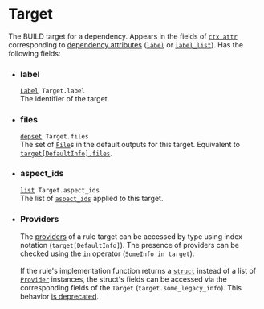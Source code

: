 <html devsite>
<head>
  <meta name="project_path" value="/_project.yaml">
  <meta name="book_path" value="/versions/6.0.0/_book.yaml">
</head>
<body>

<h1 class="page-title" id="modules.Target">Target</h1>

<!-- {% raw %} -->

The BUILD target for a dependency. Appears in the fields of <code><a href='ctx.html#attr'>ctx.attr</a></code> corresponding to <a href='https://bazel.build/versions/6.0.0/extending/rules#dependency_attributes'>dependency attributes</a> (<code><a href='attr.html#label'>label</a></code> or <code><a href='attr.html#label_list'>label_list</a></code>). Has the following fields:
<ul>
<li><h3 id='modules.Target.label'>label</h3>
<code><a href='Label.html'>Label</a> Target.label</code><br/>
The identifier of the target.</li>
<li><h3 id='modules.Target.files'>files</h3>
<code><a href='depset.html'>depset</a> Target.files </code><br/>
The set of <code><a href='File.html'>File</a></code>s in the default outputs for this target. Equivalent to <code><a href='DefaultInfo.html#files'>target[DefaultInfo].files</a></code>.</li>
<li><h3 id='modules.Target.aspect_ids'>aspect_ids</h3>
<code><a href='list.html'>list</a> Target.aspect_ids </code><br/>
The list of <code><a href='ctx.html#aspect_ids'>aspect_ids</a></code> applied to this target.</li>
<li><h3 id='modules.Target.providers'>Providers</h3>
The <a href='https://bazel.build/versions/6.0.0/extending/rules#providers'>providers</a> of a rule target can be accessed by type using index notation (<code>target[DefaultInfo]</code>). The presence of providers can be checked using the <code>in</code> operator (<code>SomeInfo in target</code>).<br/>
<br/>
If the rule's implementation function returns a <code><a href='struct.html'>struct</a></code> instead of a list of <code><a href='Provider.html'>Provider</a></code> instances, the struct's fields can be accessed via the corresponding fields of the <code>Target</code> (<code>target.some_legacy_info</code>). This behavior <a href='https://bazel.build/versions/6.0.0/extending/rules#migrating_from_legacy_providers'>is deprecated</a>.</li>
</ul>



</body>
</html>

<!-- {% endraw %} -->
